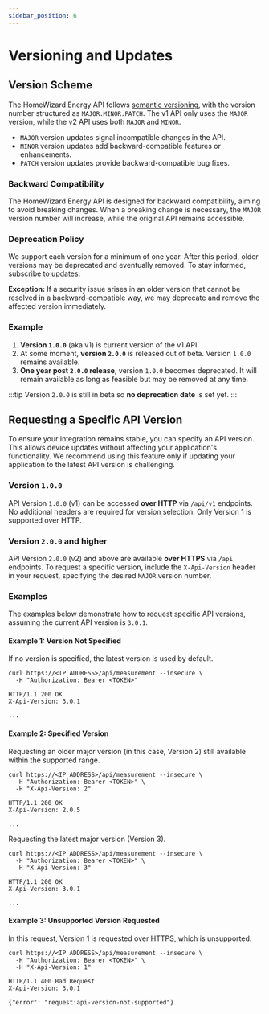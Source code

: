```yaml
---
sidebar_position: 6
---
```



# Versioning and Updates

## Version Scheme

The HomeWizard Energy API follows [semantic versioning](https://semver.org/), with the version number structured as `MAJOR.MINOR.PATCH`. The v1 API only uses the `MAJOR` version, while the v2 API uses both `MAJOR` and `MINOR`.

-   `MAJOR` version updates signal incompatible changes in the API.
-   `MINOR` version updates add backward-compatible features or enhancements.
-   `PATCH` version updates provide backward-compatible bug fixes.

### Backward Compatibility

The HomeWizard Energy API is designed for backward compatibility, aiming to avoid breaking changes. When a breaking change is necessary, the `MAJOR` version number will increase, while the original API remains accessible.

### Deprecation Policy

We support each version for a minimum of one year. After this period, older versions may be deprecated and eventually removed. To stay informed, [subscribe to updates](/docs/changelog#subscribe-to-updates).

**Exception:** If a security issue arises in an older version that cannot be resolved in a backward-compatible way, we may deprecate and remove the affected version immediately.

### Example

1. **Version `1.0.0`** (aka v1) is current version of the v1 API.
2. At some moment, **version `2.0.0`** is released out of beta. Version `1.0.0` remains available.
3. **One year post `2.0.0` release**, version `1.0.0` becomes deprecated. It will remain available as long as feasible but may be removed at any time.

:::tip
Version `2.0.0` is still in beta so **no deprecation date** is set yet.
:::

## Requesting a Specific API Version

To ensure your integration remains stable, you can specify an API version. This allows device updates without affecting your application's functionality. We recommend using this feature only if updating your application to the latest API version is challenging.

### Version `1.0.0`

API Version `1.0.0` (v1) can be accessed **over HTTP** via `/api/v1` endpoints. No additional headers are required for version selection. Only Version 1 is supported over HTTP.

### Version `2.0.0` and higher

<PreliminaryWarning />

API Version `2.0.0` (v2) and above are available **over HTTPS** via `/api` endpoints. To request a specific version, include the `X-Api-Version` header in your request, specifying the desired `MAJOR` version number.

### Examples

The examples below demonstrate how to request specific API versions, assuming the current API version is `3.0.1`.

#### Example 1: Version Not Specified

If no version is specified, the latest version is used by default.

```http title="Request"
curl https://<IP ADDRESS>/api/measurement --insecure \
  -H "Authorization: Bearer <TOKEN>"
```

```http title="Response"
HTTP/1.1 200 OK
X-Api-Version: 3.0.1

...
```

#### Example 2: Specified Version

Requesting an older major version (in this case, Version 2) still available within the supported range.

```http title="Request"
curl https://<IP ADDRESS>/api/measurement --insecure \
  -H "Authorization: Bearer <TOKEN>" \
  -H "X-Api-Version: 2"
```

```http title="Response"
HTTP/1.1 200 OK
X-Api-Version: 2.0.5

...
```

Requesting the latest major version (Version 3).

```http title="Request"
curl https://<IP ADDRESS>/api/measurement --insecure \
  -H "Authorization: Bearer <TOKEN>" \
  -H "X-Api-Version: 3"
```

```http title="Response"
HTTP/1.1 200 OK
X-Api-Version: 3.0.1

...
```

#### Example 3: Unsupported Version Requested

In this request, Version 1 is requested over HTTPS, which is unsupported.

```http title="Request"
curl https://<IP ADDRESS>/api/measurement --insecure \
  -H "Authorization: Bearer <TOKEN>" \
  -H "X-Api-Version: 1"
```

```http title="Response"
HTTP/1.1 400 Bad Request
X-Api-Version: 3.0.1

{"error": "request:api-version-not-supported"}
```
